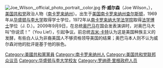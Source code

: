 [[File:Joe_Wilson,_official_photo_portrait,_color.jpg|thumb]]
'''乔·威尔森'''（Joe Wilson，{{bd|1947年|7月31日}}），[[美国共和党|美国共和党]]政治人物（[[南卡罗来纳州|南卡罗来纳州]]）。出生于[[美国|美国]][[南卡罗来纳州|南卡罗来纳州]][[查尔斯顿_(南卡罗来纳州)|查尔斯顿]]，1969年从[[华盛顿与李大学|华盛顿与李大学]]取得学士学位，1972年从[[南卡罗来纳大学法学院|南卡罗来纳大学法学院]]取得[[法学博士|法学博士]]学位（J. D.）。2009年9月9日，在总统[[奥巴马|奥巴马]]在国会发表演讲时，对奥巴马大叫“你说谎！”（You Lie!），引起争议。前总统[[吉米·卡特|吉米·卡特]]认为这是美国种族主义的发酵，有些白人认为非裔美国人不够资格领导美国的结果；奥巴马本人则不认为威尔森对他的批评是基于他的肤色。

{{Authority control}}
{{DEFAULTSORT:Wilson, Joe}}
[[Category:美國共和黨黨員|Category:美國共和黨黨員]]
[[Category:南卡罗来纳州人|Category:南卡罗来纳州人]]
[[Category:美国共和党联邦众议员|Category:美国共和党联邦众议员]]
[[Category:华盛顿与李大学校友|Category:华盛顿与李大学校友]]
[[Category:罗纳德·里根政府人员|Category:罗纳德·里根政府人员]]